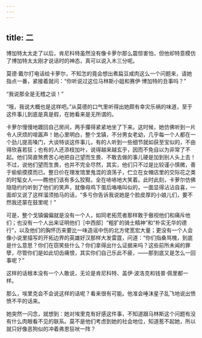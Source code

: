 ```yaml
---
---
---
```

title: 二
---




博加特太太走了以后，肯尼科特虽然没有像卡萝尔那么震惊害怕，但他却特意模仿了博加特太太刚才说话时的神态，真可以说入木三分呢。

莫德·戴尔打电话给卡萝尔，不知怎的竟会想出煮扁豆咸肉这么一个问题来，请她指点一番，紧接着就问：“你听说过这位马林斯小姐和赛伊·博加特的丑事吗？”

“我说那全是无稽之谈！”

“哦，我说大概也是这样吧。”从莫德的口气里听得出她颇有幸灾乐祸的味道，至于这件事儿到底是真是假，在她看来是无所谓的。

卡萝尔慢慢地踱回自己房间，两手攥得紧紧地坐了下来。这时候，她仿佛听到一片令人厌烦的喧嚣声！她心里明白，整个戈镇，不分男女老幼，几乎每一个人都在一个劲儿提高嗓门，大谈特谈这件事儿，有的人听到一些细节就如获至宝似的，不由得欣喜若狂；也有的人还添枝加叶，说得越来越玄乎，因而不免自以为非常了不起。他们简直煞费苦心地把自己望而生畏、不敢去做的事儿硬是加到别人头上去！不过，说他们望而生畏，也并不完全尽然，其实，他们只不过是比较谨小慎微，善于偷偷摸摸而已。整日价在理发馆里鬼混的浪荡子，伫立在女帽店里的交际花之类的时髦女人——瞧他们该有多么狡黠，全在哧哧地大笑着。此时此刻，卡萝尔仿佛隐隐约约听到了他们的笑声，就像母鸡下蛋后咯咯叫似的，一面显得沾沾自喜，一面却又说了这样溜须拍马的话，“多亏你告诉我说她是个脸皮厚的小娘儿们，要不然我还蒙在鼓里呢！”

可是，整个戈镇偏偏就是没有一个人，如同老拓荒者那样敢于傲视他们和痛斥他们；也没有一个人出来证明他们［中西部］“粗犷的骑士精神”和“朴实无华的德行”，以及他们的胸怀历来要比一味造谣中伤的北方佬宽宏大量；更没有一个人会像小说里描写的开拓边界的英雄好汉那样大发雷霆，问道：“你们指桑骂槐，到底是什么意思？你们在窃笑些什么？你们拿得出什么证据来吗？这些前所未闻的罪孽，尽管你们是如此切齿痛恨，其实你们自己乐此不疲，——那到底又是怎么一回事呢？”

这样的话根本没有一个人敢说，无论是肯尼科特、盖伊·波洛克和钱普·佩里都一样。

那么，埃里克会不会说这样的话呢？看来很有可能。他准会唾沫星子乱飞地说出愤愤不平的话来。

她突然一闪念，就想到：她对埃里克有好感这件事，不知道跟马林斯这个问题有没有什么肉眼看不见的联系。莫不是他们考虑到她的社会地位，知道惹不起她，所以就只好像恶狗似的冲着弗恩狂吠一阵？